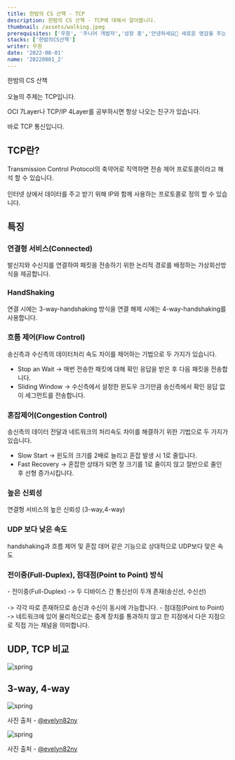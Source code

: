 ```yaml
---
title: 한밤의 CS 산책 - TCP
description: 한밤의 CS 산책 - TCP에 대해서 알아봅니다.
thumbnail: /assets/walking.jpeg
prerequisites: ['우원', '주니어 개발자','성장 중','안녕하세요👏 새로운 영감을 주는 일과 꾸준한 성장을 즐기는 우원입니다.']
stacks: ['한밤의CS산책']
writer: 우원
date: '2022-08-01'
name: '20220801_2' 
---
```


한밤의 CS 산책<br></br>
오늘의 주제는 TCP입니다.

OCI 7Layer나 TCP/IP 4Layer를 공부하시면
항상 나오는 친구가 있습니다.

바로 TCP 통신입니다.

## TCP란?

<div className="bg-gray-50 my-4 px-4 py-2 border-l-4 border-green-400 hover:bg-gray-100 hover:border-indigo-400 transition duration-300 ease-in-out">
Transmission Control Protocol의 축약어로 직역하면 전송 제어 프로토콜이라고 해석 할 수 있습니다. <br></br>
인터넷 상에서 데이터를 주고 받기 위해 IP와 함께 사용하는 프로토콜로 정의 할 수 있습니다.
</div>

## 특징 
### 연결형 서비스(Connected)

<div className="bg-gray-50 my-4 px-4 py-2 border-l-4 border-green-400 hover:bg-gray-100 hover:border-indigo-400 transition duration-300 ease-in-out">
발신지와 수신지를 연결하여 패킷을 전송하기 위한 논리적 경로를 배정하는 가상회선방식을 제공합니다.
</div>

### HandShaking

<div className="bg-gray-50 my-4 px-4 py-2 border-l-4 border-green-400 hover:bg-gray-100 hover:border-indigo-400 transition duration-300 ease-in-out">
연결 시에는 3-way-handshaking 방식을 연결 해제 시에는 4-way-handshaking를 사용합니다.
</div>

### 흐름 제어(Flow Control)

<div className="bg-gray-50 my-4 px-4 py-2 border-l-4 border-green-400 hover:bg-gray-100 hover:border-indigo-400 transition duration-300 ease-in-out">
송신측과 수신측의 데이터처리 속도 차이를 제어하는 기법으로 두 가지가 있습니다.

- Stop an Wait
-> 매번 전송한 패킷에 대해 확인 응답을 받은 후 다음 패킷을 전송합니다.
- Sliding Window
-> 수신측에서 설정한 윈도우 크기만큼 송신측에서 확인 응답 없이 세그먼트를 전송합니다.
</div>

### 혼잡제어(Congestion Control)

<div className="bg-gray-50 my-4 px-4 py-2 border-l-4 border-green-400 hover:bg-gray-100 hover:border-indigo-400 transition duration-300 ease-in-out">
송신측의 데이터 전달과 네트워크의 처리속도 차이를 해결하기 위한 기법으로 두 가지가 있습니다.

- Slow Start
-> 윈도의 크기를 2배로 늘리고 혼잡 발생 시 1로 줄입니다.
- Fast Recovery
-> 혼잡한 상태가 되면 창 크기를 1로 줄이지 않고 절반으로 줄인 후 선형 증가시킵니다.
</div>


### 높은 신뢰성

<div className="bg-gray-50 my-4 px-4 py-2 border-l-4 border-green-400 hover:bg-gray-100 hover:border-indigo-400 transition duration-300 ease-in-out">
연결형 서비스의 높은 신뢰성 (3-way,4-way)
</div>

### UDP 보다 낮은 속도

<div className="bg-gray-50 my-4 px-4 py-2 border-l-4 border-green-400 hover:bg-gray-100 hover:border-indigo-400 transition duration-300 ease-in-out">
handshaking과 흐름 제어 및 혼잡 데어 같은 기능으로 상대적으로 UDP보다 맞은 속도
</div>

### 전이중(Full-Duplex), 점대점(Point to Point) 방식

<div className="bg-gray-50 my-4 px-4 py-2 border-l-4 border-green-400 hover:bg-gray-100 hover:border-indigo-400 transition duration-300 ease-in-out">
- 전이중(Full-Duplex)
-> 두 디바이스 간 통신선이 두개 존재(송신선, 수신선)<br></br>
-> 각각 따로 존재하므로 송신과 수신이 동시에 가능합니다.
- 점대점(Point to Point)
-> 네트워크에 있어 물리적으로는 중계 장치를 통과하지 않고 한 지점에서 다은 지점으로 직접 가는 채널을 의미합니다.
</div>

## UDP, TCP 비교

<div className="flex justify-center items-center py-5">
  <img src="https://velog.velcdn.com/images/thewoowon/post/97adc8fd-1034-4618-ab85-6b6e76426c84/image.png" alt="spring"/>
</div>

## 3-way, 4-way

<div className="flex justify-center items-center py-5">
  <img src="https://velog.velcdn.com/images/thewoowon/post/7a6e2490-641d-45d8-be69-bdf523881f9d/image.png" alt="spring"/>
</div>

<p className="text-center py-3">
    사진 출처 -
    <span><a target="_blank" href="https://velog.io/@evelyn82ny/4-way-handshake" className="a-custom">@evelyn82ny</a></span>
</p>

<div className="flex justify-center items-center py-5">
  <img src="https://velog.velcdn.com/images/thewoowon/post/efaa7508-4a12-42b4-bb2c-fb253efd9c3e/image.png" alt="spring"/>
</div>

<p className="text-center py-3">
    사진 출처 -
    <span><a target="_blank" href="https://velog.io/@evelyn82ny/4-way-handshake" className="a-custom">@evelyn82ny</a></span>
</p>
